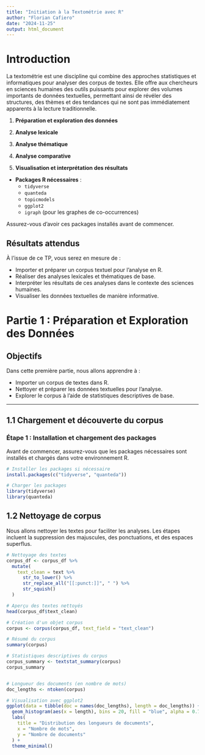 ```yaml
---
title: "Initiation à la Textométrie avec R"
author: "Florian Cafiero"
date: "2024-11-25"
output: html_document
---
```


# Introduction

La textométrie est une discipline qui combine des approches statistiques et informatiques pour analyser des corpus de textes. Elle offre aux chercheurs en sciences humaines des outils puissants pour explorer des volumes importants de données textuelles, permettant ainsi de révéler des structures, des thèmes et des tendances qui ne sont pas immédiatement apparents à la lecture traditionnelle.



1. **Préparation et exploration des données**

2. **Analyse lexicale**


3. **Analyse thématique**

4. **Analyse comparative**

5. **Visualisation et interprétation des résultats**


- **Packages R nécessaires** :
  - `tidyverse`
  - `quanteda`
  - `topicmodels`
  - `ggplot2`
  - `igraph` (pour les graphes de co-occurrences)

Assurez-vous d'avoir ces packages installés avant de commencer.

## Résultats attendus

À l'issue de ce TP, vous serez en mesure de :

- Importer et préparer un corpus textuel pour l'analyse en R.
- Réaliser des analyses lexicales et thématiques de base.
- Interpréter les résultats de ces analyses dans le contexte des sciences humaines.
- Visualiser les données textuelles de manière informative.


# Partie 1 : Préparation et Exploration des Données

## Objectifs

Dans cette première partie, nous allons apprendre à :

- Importer un corpus de textes dans R.
- Nettoyer et préparer les données textuelles pour l'analyse.
- Explorer le corpus à l'aide de statistiques descriptives de base.

---

## 1.1 Chargement et découverte du corpus

### Étape 1 : Installation et chargement des packages

Avant de commencer, assurez-vous que les packages nécessaires sont installés et chargés dans votre environnement R.

```r
# Installer les packages si nécessaire
install.packages(c("tidyverse", "quanteda"))

# Charger les packages
library(tidyverse)
library(quanteda)
```


## 1.2 Nettoyage de corpus

Nous allons nettoyer les textes pour faciliter les analyses. Les étapes incluent la suppression des majuscules, des ponctuations, et des espaces superflus.

```r
# Nettoyage des textes
corpus_df <- corpus_df %>%
  mutate(
    text_clean = text %>%
      str_to_lower() %>%
      str_replace_all("[[:punct:]]", " ") %>%
      str_squish()
  )

# Aperçu des textes nettoyés
head(corpus_df$text_clean)
```

```r
# Création d'un objet corpus
corpus <- corpus(corpus_df, text_field = "text_clean")

# Résumé du corpus
summary(corpus)

# Statistiques descriptives du corpus
corpus_summary <- textstat_summary(corpus)
corpus_summary


# Longueur des documents (en nombre de mots)
doc_lengths <- ntoken(corpus)

# Visualisation avec ggplot2
ggplot(data = tibble(doc = names(doc_lengths), length = doc_lengths)) +
  geom_histogram(aes(x = length), bins = 20, fill = "blue", alpha = 0.7) +
  labs(
    title = "Distribution des longueurs de documents",
    x = "Nombre de mots",
    y = "Nombre de documents"
  ) +
  theme_minimal()

```



